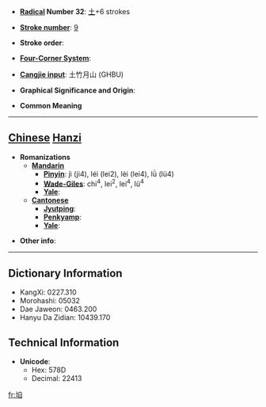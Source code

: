 * '''[[Wiktionary:Chinese radical index| Radical]] Number 32''': [[Wiktionary:Chinese radical index 土|土]]+6 strokes

* '''[[Wiktionary:Chinese total strokes index|Stroke number]]''': [[Wiktionary:Chinese total strokes index 9|9]]

* '''Stroke order''': 

* '''[[Wiktionary:Chinese four corner index|Four-Corner System]]''': 

* '''[[Wiktionary:Chinese Cangjie index|Cangjie input]]''': 土竹月山 (GHBU)

* '''Graphical Significance and Origin''': 

* '''Common Meaning'''

----

== [[Chinese]] [[Hanzi]] ==

* '''Romanizations'''
** '''[[Mandarin]]'''
*** '''[[Pinyin]]''': jì (ji4), léi (lei2), lèi (lei4), lǜ (lü4)
*** '''[[Wade-Giles]]''': chi<sup>4</sup>, lei<sup>2</sup>, lei<sup>4</sup>, lü<sup>4</sup>
*** '''[[Yale]]''': 
** '''[[Cantonese]]'''
*** '''[[Jyutping]]''':
*** '''[[Penkyamp]]''': 
*** '''[[Yale]]''': 

* '''Other info''': 

----

== Dictionary Information ==

* KangXi: 0227.310
* Morohashi: 05032
* Dae Jaweon: 0463.200
* Hanyu Da Zidian: 10439.170

== Technical Information ==

* '''Unicode''':
** Hex: 578D
** Decimal: 22413

[[fr:垍]]